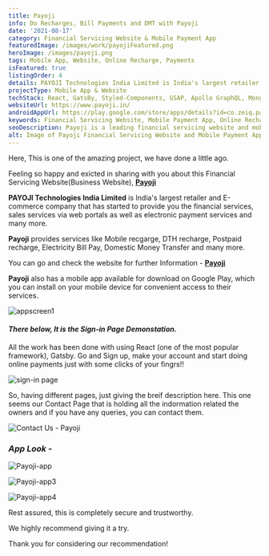 ```yaml
---
title: Payoji
info: Do Recharges, Bill Payments and DMT with Payoji
date: '2021-08-17'
category: Financial Servicing Website & Mobile Payment App
featuredImage: /images/work/payojiFeatured.png
heroImage: /images/payoji.png
tags: Mobile App, Website, Online Recharge, Payments
isFeatured: true
listingOrder: 4
details: PAYOJI Technologies India Limited is India's largest retailer and E-commerce company that has started to provide you the financial services, sales services via web portals as well as electronic payment services and many more, provided both with its website and app on internet.
projectType: Mobile App & Website
techStack: React, GatsBy, Styled-Components, GSAP, Apollo GraphQL, Mongo DB, Expo
websiteUrl: https://www.payoji.in/
androidAppUrl: https://play.google.com/store/apps/details?id=co.zeiq.payoji&hl=en_US&gl=US
keywords: Financial Servicing Website, Mobile Payment App, Online Recharge, DTH Recharge, Postpaid Recharge, Electricity Bill Payment, Domestic Money Transfer, India's largest retailer, E-commerce company, Responsive design, Secure transactions, User-friendly interface.
seoDescription: Payoji is a leading financial servicing website and mobile payment app in India that offers convenient and secure online services such as mobile recharge, DTH recharge, postpaid recharge, electricity bill payment, and domestic money transfer. With its user-friendly website and app, users can easily manage their financial transactions from the comfort of their homes.
alt: Image of Payoji Financial Servicing Website and Mobile Payment App.
---
```


Here, This is one of the amazing project, we have done a little ago.

Feeling so happy and exicted in sharing with you about this Financial Servicing Website(Business Website), **[Payoji](https://www.payoji.in/)**

**PAYOJI Technologies India Limited** is India's largest retailer and E-commerce company that has started to provide you the financial services, sales services via web portals as well as electronic payment services and many more.

**Payoji** provides services like Mobile recgarge, DTH recharge, Postpaid recharge, Electricity Bill Pay, Domestic Money Transfer and many more.

You can go and check the website for further Information - **[Payoji](https://www.payoji.in/)**

**Payoji** also has a mobile app available for download on Google Play, which you can install on your mobile device for convenient access to their services.

![appscreen1](../images/payoji.jpeg)

#### _There below, It is the Sign-in Page Demonstation._

All the work has been done with using React (one of the most popular framework), Gatsby.
Go and Sign up, make your account and start doing online payments just with some clicks of your fingrs!!

![sign-in page](../images/payoji-sign-in.jpeg)

So, having different pages, just giving the breif description here.
This one seems our Contact Page that is holding all the indormation related the owners and if you have any queries, you can contact them.

![Contact Us - Payoji](../images/payoji-contact-page.jpeg)

### _App Look -_

![Payoji-app](../images/payoji-app.png)

![Payoji-app3](../images/payoji-app3.png)

![Payoji-app4](../images/payoji-app4.png)

Rest assured, this is completely secure and trustworthy.

We highly recommend giving it a try.

Thank you for considering our recommendation!
